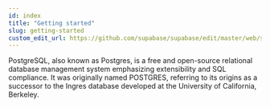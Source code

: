 ```yaml
---
id: index
title: "Getting started"
slug: getting-started
custom_edit_url: https://github.com/supabase/supabase/edit/master/web/spec/postgres.yml
---
```




PostgreSQL, also known as Postgres, is a free and open-source relational 
database management system emphasizing extensibility and SQL compliance. 
It was originally named POSTGRES, referring to its origins as a successor 
to the Ingres database developed at the University of California, Berkeley.